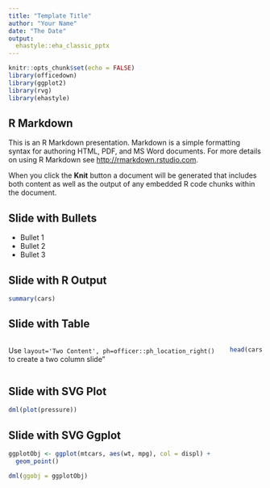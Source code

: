 ```yaml
---
title: "Template Title"
author: "Your Name"
date: "The Date"
output:
  ehastyle::eha_classic_pptx
---
```

```r
knitr::opts_chunk$set(echo = FALSE)
library(officedown)
library(ggplot2)
library(rvg)
library(ehastyle)
```

## R Markdown

This is an R Markdown presentation. Markdown is a simple formatting syntax for authoring HTML, PDF, and MS Word documents. For more details on using R Markdown see <http://rmarkdown.rstudio.com>.

When you click the **Knit** button a document will be generated that includes both content as well as the output of any embedded R code chunks within the document.

## Slide with Bullets

- Bullet 1
- Bullet 2
- Bullet 3

## Slide with R Output

```r
summary(cars)
```

## Slide with Table
:::::: {.columns}
::: {.column}
Use `layout='Two Content', ph=officer::ph_location_right()` 
to create a two column slide"
:::

::: {.column}

```r
head(cars,10)
```
:::
::::::

##  Slide with SVG Plot

```r
dml(plot(pressure))
```

## Slide with SVG Ggplot

```r
ggplotObj <- ggplot(mtcars, aes(wt, mpg), col = displ) +
  geom_point()

dml(ggobj = ggplotObj)
```


